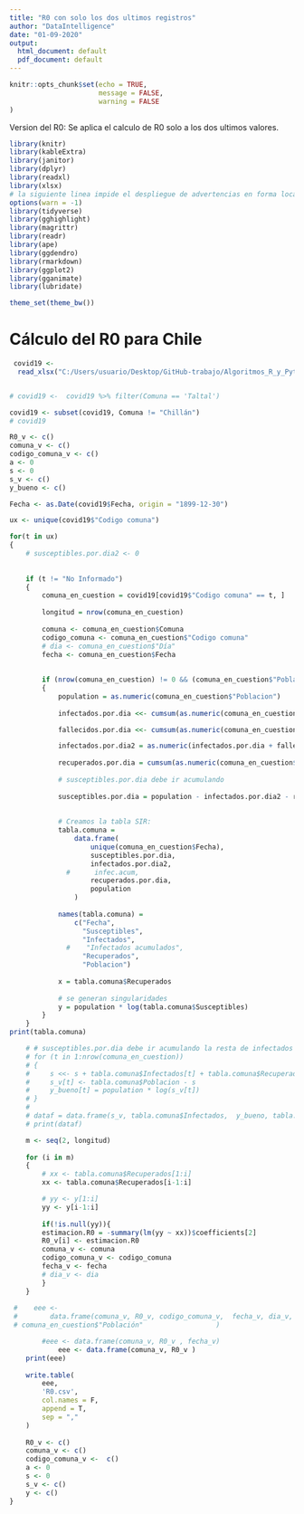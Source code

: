 ```yaml
---
title: "R0 con solo los dos ultimos registros"
author: "DataIntelligence"
date: "01-09-2020"
output:
  html_document: default
  pdf_document: default
---
```


```r
knitr::opts_chunk$set(echo = TRUE,
                      message = FALSE,
                      warning = FALSE
)
```
Version del R0:
Se aplica el calculo de R0 solo a los dos ultimos valores.
```r
library(knitr)
library(kableExtra)
library(janitor)
library(dplyr)
library(readxl)
library(xlsx)
# la siguiente linea impide el despliegue de advertencias en forma local:
options(warn = -1)
library(tidyverse)
library(gghighlight)
library(magrittr)
library(readr)
library(ape)
library(ggdendro)
library(rmarkdown)
library(ggplot2)
library(gganimate)
library(lubridate)

theme_set(theme_bw()) 
```

# Cálculo del R0 para Chile




```r


 covid19 <-
  read_xlsx("C:/Users/usuario/Desktop/GitHub-trabajo/Algoritmos_R_y_Python/R0/R0_R/salida.xlsx")


# covid19 <-  covid19 %>% filter(Comuna == 'Taltal')

covid19 <- subset(covid19, Comuna != "Chillán")
# covid19

R0_v <- c()
comuna_v <- c()
codigo_comuna_v <- c()
a <- 0
s <- 0
s_v <- c()
y_bueno <- c()

Fecha <- as.Date(covid19$Fecha, origin = "1899-12-30")

```


```r

ux <- unique(covid19$"Codigo comuna")

for(t in ux)
{
    # susceptibles.por.dia2 <- 0
    
    
    if (t != "No Informado")
    {
        comuna_en_cuestion = covid19[covid19$"Codigo comuna" == t, ]
        
        longitud = nrow(comuna_en_cuestion)
        
        comuna <- comuna_en_cuestion$Comuna
        codigo_comuna <- comuna_en_cuestion$"Codigo comuna"
        # dia <- comuna_en_cuestion$"Día"
        fecha <- comuna_en_cuestion$Fecha
        
        
        if (nrow(comuna_en_cuestion) != 0 && (comuna_en_cuestion$"Poblacion" != 0))
        {
            population = as.numeric(comuna_en_cuestion$"Poblacion")
            
            infectados.por.dia <<- cumsum(as.numeric(comuna_en_cuestion$"Nuevos"))

            fallecidos.por.dia <<- cumsum(as.numeric(comuna_en_cuestion$"Nuevos Fallecidos"))

            infectados.por.dia2 = as.numeric(infectados.por.dia + fallecidos.por.dia)
            
            recuperados.por.dia = cumsum(as.numeric(comuna_en_cuestion$"Nuevos Recuperados"))
            
            # susceptibles.por.dia debe ir acumulando
            
            susceptibles.por.dia = population - infectados.por.dia2 - recuperados.por.dia
            
            
            # Creamos la tabla SIR:
            tabla.comuna =
                data.frame(
                    unique(comuna_en_cuestion$Fecha),
                    susceptibles.por.dia,
                    infectados.por.dia2,
              #      infec.acum,
                    recuperados.por.dia,
                    population
                )
            
            names(tabla.comuna) =
                c("Fecha",
                  "Susceptibles",
                  "Infectados",
              #    "Infectados acumulados",
                  "Recuperados",
                  "Poblacion")
            
            x = tabla.comuna$Recuperados
            
            # se generan singularidades 
            y = population * log(tabla.comuna$Susceptibles)
        }
    }
print(tabla.comuna)

    # # susceptibles.por.dia debe ir acumulando la resta de infectados
    # for (t in 1:nrow(comuna_en_cuestion))
    # {
    #     s <<- s + tabla.comuna$Infectados[t] + tabla.comuna$Recuperados[t]
    #     s_v[t] <- tabla.comuna$Poblacion - s
    #     y_bueno[t] = population * log(s_v[t])
    # }
    # 
    # dataf = data.frame(s_v, tabla.comuna$Infectados,  y_bueno, tabla.comuna$Recuperados)
    # print(dataf)

    m <- seq(2, longitud)
    
    for (i in m)
    {        
        # xx <- tabla.comuna$Recuperados[1:i]
        xx <- tabla.comuna$Recuperados[i-1:i]

        # yy <- y[1:i]
        yy <- y[i-1:i]
        
        if(!is.null(yy)){
        estimacion.R0 = -summary(lm(yy ~ xx))$coefficients[2]
        R0_v[i] <- estimacion.R0
        comuna_v <- comuna
        codigo_comuna_v <- codigo_comuna
        fecha_v <- fecha
        # dia_v <- dia
        }
    }
    
 #    eee <-
 #        data.frame(comuna_v, R0_v, codigo_comuna_v,  fecha_v, dia_v, comuna_en_cuestion$"Nuevos Confirmados", comuna_en_cuestion$"Nuevos Fallecidos", comuna_en_cuestion$"Nuevos Recuperados", 
 # comuna_en_cuestion$"Población"                  )

        #eee <- data.frame(comuna_v, R0_v , fecha_v)
            eee <- data.frame(comuna_v, R0_v )
    print(eee)
    
    write.table(
        eee,
        'R0.csv',
        col.names = F,
        append = T,
        sep = ","
    )
    
    R0_v <- c()
    comuna_v <- c()
    codigo_comuna_v <-  c()
    a <- 0
    s <- 0
    s_v <- c()
    y <- c()
}

```
